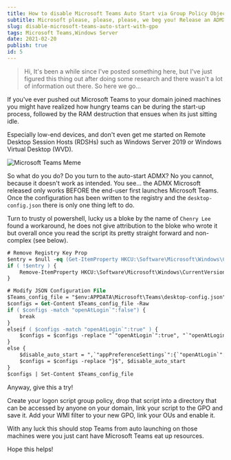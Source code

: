 ```yaml
---
title: How to disable Microsoft Teams Auto Start via Group Policy Object (GPO)
subtitle: Microsoft please, please, please, we beg you! Release an ADMX for Microsoft Teams that works! No? Okay, let me show you how I got Microsoft Teams to stop auto-starting. 
slug: disable-microsoft-teams-auto-start-with-gpo
tags: Microsoft Teams,Windows Server
date: 2021-02-20
publish: true
id: 5
---
```


> Hi, It's been a while since I've posted something here, but I've just figured this thing out after doing some research and there wasn't a lot of information out there. So here we go...

If you've ever pushed out Microsoft Teams to your domain joined machines you might have realized how hungry teams can be during the start-up process, followed by the RAM destruction that ensues when its just sitting idle.

Especially low-end devices, and don't even get me started on Remote Desktop Session Hosts (RDSHs) such as Windows Server 2019 or Windows Virtual Desktop (WVD).

<img
  alt="Microsoft Teams Meme"
  src="/teams-meme.png"
/>

So what do you do? Do you turn to the auto-start ADMX? No you cannot, because it doesn't work as intended. You see... the ADMX Microsoft released only works BEFORE the end-user first launches Microsoft Teams. Once the configuration has been written to the registry and the `desktop-config.json` there is only one thing left to do. 

Turn to trusty ol powershell, lucky us a bloke by the name of `Chenry Lee` found a workaround, he does not give attribution to the bloke who wrote it but overall once you read the script its pretty straight forward and non-complex (see below).

```ps
# Remove Registry Key Prop
$entry = $null -eq (Get-ItemProperty HKCU:\Software\Microsoft\Windows\CurrentVersion\Run)."com.squirrel.Teams.Teams"
if ( !$entry ) {
    Remove-ItemProperty HKCU:\Software\Microsoft\Windows\CurrentVersion\Run -Name "com.squirrel.Teams.Teams"
}

# Modify JSON Configuration File
$Teams_config_file = "$env:APPDATA\Microsoft\Teams\desktop-config.json"
$configs = Get-Content $Teams_config_file -Raw
if ( $configs -match "openAtLogin`":false") {
    break
}
elseif ( $configs -match "openAtLogin`":true" ) {
    $configs = $configs -replace "`"openAtLogin`":true", "`"openAtLogin`":false"
}
else {
    $disable_auto_start = ",`"appPreferenceSettings`":{`"openAtLogin`":false}}"
    $configs = $configs -replace "}$", $disable_auto_start
}
$configs | Set-Content $Teams_config_file
```

Anyway, give this a try! 

Create your logon script group policy, drop that script into a directory that can be accessed by anyone on your domain, link your script to the GPO and save it. Add your WMI filter to your new GPO, link your OUs and enable it.

With any luck this should stop Teams from auto launching on those machines were you just cant have Microsoft Teams eat up resources.

Hope this helps!